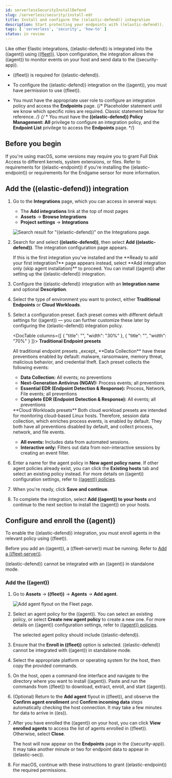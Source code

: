 ```yaml
---
id: serverlessSecurityInstallDefend
slug: /serverless/security/install-edr
title: Install and configure the ((elastic-defend)) integration
description: Start protecting your endpoints with ((elastic-defend)).
tags: [ 'serverless', 'security', 'how-to' ]
status: in review
---
```



<RoughContent />

<div id="install-endpoint"></div>

Like other Elastic integrations, ((elastic-defend)) is integrated into the ((agent)) using [((fleet))](((fleet-guide))/fleet-overview.html). Upon configuration, the integration allows the ((agent)) to monitor events on your host and send data to the ((security-app)).

<DocCallOut title="Requirements">

* ((fleet)) is required for ((elastic-defend)).

* To configure the ((elastic-defend)) integration on the ((agent)), you must have permission to use ((fleet)).

* You must have the appropriate user role to configure an integration policy and access the **Endpoints** page.
{/* Placeholder statement until we know which specific roles are required. Classic statement below for reference. */}
{/* * You must have the **((elastic-defend)) Policy Management: All** <DocLink id="serverlessSecurityEndpointManagementReq">privilege</DocLink> to configure an integration policy, and the **Endpoint List** <DocLink id="serverlessSecurityEndpointManagementReq">privilege</DocLink> to access the **Endpoints** page. */}

</DocCallOut>

<div id="security-before-you-begin"></div>

## Before you begin

If you're using macOS, some versions may require you to grant Full Disk Access to different kernels, system extensions, or files. Refer to <DocLink id="serverlessSecurityElasticEndpointDeployReqs">requirements for ((elastic-endpoint))</DocLink> if you're installing the ((elastic-endpoint)) or <DocLink id="serverlessSecurityEndgameSensorFullDiskAccess">requirements for the Endgame sensor</DocLink> for more information.

<div id="add-security-integration"></div>

## Add the ((elastic-defend)) integration

1. Go to the **Integrations** page, which you can access in several ways:

    * The **Add integrations** link at the top of most pages
    * **Assets** -> **Browse Integrations**
    * **Project settings** -> **Integrations**

    ![Search result for "((elastic-defend))" on the Integrations page.](../images/install-endpoint/-getting-started-install-endpoint-endpoint-cloud-sec-integrations-page.png)

1. Search for and select **((elastic-defend))**, then select **Add ((elastic-defend))**. The integration configuration page appears.

    <DocCallOut title="Note">
    If this is the first integration you've installed and the **Ready to add your first integration?** page appears instead, select **Add integration only (skip agent installation)** to proceed. You can <DocLink id="serverlessSecurityInstallDefend" section="add-the-((agent))">install ((agent))</DocLink> after setting up the ((elastic-defend)) integration.
    </DocCallOut>

    <DocImage size="xl" url="../images/install-endpoint/-getting-started-install-endpoint-endpoint-cloud-security-configuration.png" alt="Add ((elastic-defend)) integration page" />

1. Configure the ((elastic-defend)) integration with an **Integration name** and optional **Description**.
1. Select the type of environment you want to protect, either **Traditional Endpoints** or **Cloud Workloads**.
1. Select a configuration preset. Each preset comes with different default settings for ((agent)) — you can further customize these later by <DocLink id="serverlessSecurityConfigureEndpointIntegrationPolicy">configuring the ((elastic-defend)) integration policy</DocLink>.

    <DocTable columns={[
    {
    "title": "",
    "width": "30%"
    },
    {
    "title": "",
    "width": "70%"
    }
    ]}>
    <DocRow>
    <DocCell>
    **Traditional Endpoint presets**

    </DocCell>
    <DocCell>
    All traditional endpoint presets _except_ **Data Collection** have these preventions enabled by default: malware, ransomware, memory threat, malicious behavior, and credential theft. Each preset collects the following events:

    * **Data Collection:** All events; no preventions
    * **Next-Generation Antivirus (NGAV):** Process events; all preventions
    * **Essential EDR (Endpoint Detection & Response):** Process, Network, File events; all preventions
    * **Complete EDR (Endpoint Detection & Response):** All events; all preventions

    </DocCell>
    </DocRow>
    <DocRow>
    <DocCell>
    **Cloud Workloads presets**

    </DocCell>
    <DocCell>
    Both cloud workload presets are intended for monitoring cloud-based Linux hosts. Therefore, <DocLink id="serverlessSecuritySessionView">session data</DocLink> collection, which enriches process events, is enabled by default. They both have all preventions disabled by default, and collect process, network, and file events.

    * **All events:** Includes data from automated sessions.
    * **Interactive only:** Filters out data from non-interactive sessions by creating an <DocLink id="serverlessSecurityEventFilters">event filter</DocLink>.

    </DocCell>
    </DocRow>
    </DocTable>

1. Enter a name for the agent policy in **New agent policy name**. If other agent policies already exist, you can click the **Existing hosts** tab and select an existing policy instead. For more details on ((agent)) configuration settings, refer to [((agent)) policies](((fleet-guide))/agent-policy.html).
1. When you're ready, click **Save and continue**.
1. To complete the integration, select **Add ((agent)) to your hosts** and continue to the next section to install the ((agent)) on your hosts.

<div id="enroll-security-agent"></div>

## Configure and enroll the ((agent))

To enable the ((elastic-defend)) integration, you must enroll agents in the relevant policy using ((fleet)).

<DocCallOut title="Important" color="warning">

Before you add an ((agent)), a ((fleet-server)) must be running. Refer to [Add a ((fleet-server))](((fleet-guide))/add-a-fleet-server.html).

((elastic-defend)) cannot be integrated with an ((agent)) in standalone mode.

</DocCallOut>

<div id="enroll-agent"></div>

### Add the ((agent))

1. Go to **Assets** -> **((fleet))** -> **Agents** -> **Add agent**.

    ![Add agent flyout on the Fleet page.](../images/install-endpoint/-getting-started-install-endpoint-endpoint-cloud-sec-add-agent.png)

1. Select an agent policy for the ((agent)). You can select an existing policy, or select **Create new agent policy** to create a new one. For more details on ((agent)) configuration settings, refer to [((agent)) policies](((fleet-guide))/agent-policy.html).

    The selected agent policy should include ((elastic-defend)).

    <DocImage size="l" url="../images/install-endpoint/-getting-started-install-endpoint-endpoint-cloud-sec-add-agent-detail.png" alt="Add agent flyout with ((elastic-defend)) integration highlighted." />

1. Ensure that the **Enroll in ((fleet))** option is selected. ((elastic-defend)) cannot be integrated with ((agent)) in standalone mode.

1. Select the appropriate platform or operating system for the host, then copy the provided commands.

1. On the host, open a command-line interface and navigate to the directory where you want to install ((agent)). Paste and run the commands from ((fleet)) to download, extract, enroll, and start ((agent)).

1. (Optional) Return to the **Add agent** flyout in ((fleet)), and observe the **Confirm agent enrollment** and **Confirm incoming data** steps automatically checking the host connection. It may take a few minutes for data to arrive in ((es)).

1. After you have enrolled the ((agent)) on your host, you can click **View enrolled agents** to access the list of agents enrolled in ((fleet)). Otherwise, select **Close**.

    The host will now appear on the **Endpoints** page in the ((security-app)). It may take another minute or two for endpoint data to appear in ((elastic-sec)).

1. For macOS, continue with <DocLink id="serverlessSecurityDeployElasticEndpoint">these instructions</DocLink> to grant ((elastic-endpoint)) the required permissions.

